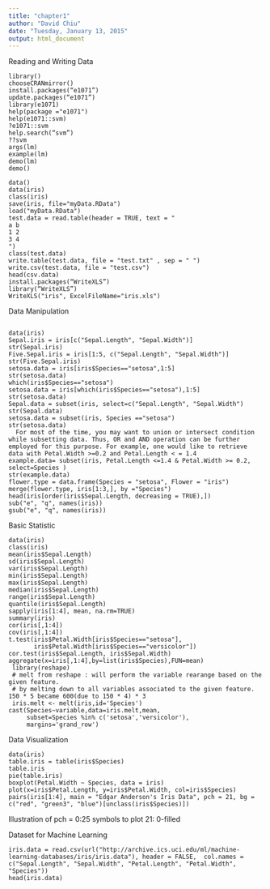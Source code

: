 ```yaml
---
title: "chapter1"
author: "David Chiu"
date: "Tuesday, January 13, 2015"
output: html_document
---
```


Reading and Writing Data
```
library()
chooseCRANmirror()
install.packages(“e1071”)
update.packages(“e1071”)
library(e1071)
help(package ="e1071")
help(e1071::svm)
?e1071::svm
help.search(“svm”)
??svm
args(lm)
example(lm)
demo(lm)
demo()

data()
data(iris)
class(iris)
save(iris, file="myData.RData")
load("myData.RData")
test.data = read.table(header = TRUE, text = "
a b
1 2
3 4
")
class(test.data)
write.table(test.data, file = "test.txt" , sep = " ")
write.csv(test.data, file = "test.csv")
head(csv.data)
install.packages(“WriteXLS”)
library(“WriteXLS”)
WriteXLS("iris", ExcelFileName="iris.xls")
```
Data Manipulation
```

data(iris)
Sepal.iris = iris[c("Sepal.Length", "Sepal.Width")]
str(Sepal.iris)
Five.Sepal.iris = iris[1:5, c("Sepal.Length", "Sepal.Width")]
str(Five.Sepal.iris)
setosa.data = iris[iris$Species=="setosa",1:5]
str(setosa.data)
which(iris$Species=="setosa")
setosa.data = iris[which(iris$Species=="setosa"),1:5]
str(setosa.data)
Sepal.data = subset(iris, select=c("Sepal.Length", "Sepal.Width")
str(Sepal.data)
setosa.data = subset(iris, Species =="setosa")
str(setosa.data)
  For most of the time, you may want to union or intersect condition while subsetting data. Thus, OR and AND operation can be further employed for this purpose. For example, one would like to retrieve data with Petal.Width >=0.2 and Petal.Length < = 1.4
example.data= subset(iris, Petal.Length <=1.4 & Petal.Width >= 0.2, select=Species )
str(example.data)
flower.type = data.frame(Species = "setosa", Flower = "iris")
merge(flower.type, iris[1:3,], by ="Species")
head(iris[order(iris$Sepal.Length, decreasing = TRUE),])
sub("e", "q", names(iris))
gsub("e", "q", names(iris))
```
Basic Statistic
```
data(iris)
class(iris)
mean(iris$Sepal.Length)
sd(iris$Sepal.Length)
var(iris$Sepal.Length)
min(iris$Sepal.Length)
max(iris$Sepal.Length)
median(iris$Sepal.Length)
range(iris$Sepal.Length)
quantile(iris$Sepal.Length)
sapply(iris[1:4], mean, na.rm=TRUE)
summary(iris)
cor(iris[,1:4])
cov(iris[,1:4])
t.test(iris$Petal.Width[iris$Species=="setosa"], 
       iris$Petal.Width[iris$Species=="versicolor"])
cor.test(iris$Sepal.Length, iris$Sepal.Width)
aggregate(x=iris[,1:4],by=list(iris$Species),FUN=mean)
 library(reshape)
 # melt from reshape : will perform the variable rearange based on the given feature.
 # by melting down to all variables associated to the given feature. 150 * 5 became 600(due to 150 * 4) * 3
 iris.melt <- melt(iris,id='Species')
cast(Species~variable,data=iris.melt,mean,
     subset=Species %in% c('setosa','versicolor'),
     margins='grand_row')

```
Data Visualization 
```
data(iris)
table.iris = table(iris$Species)
table.iris
pie(table.iris)
boxplot(Petal.Width ~ Species, data = iris)
plot(x=iris$Petal.Length, y=iris$Petal.Width, col=iris$Species)
pairs(iris[1:4], main = "Edgar Anderson's Iris Data", pch = 21, bg = c("red", "green3", "blue")[unclass(iris$Species)])
```
Illustration of pch = 0:25 symbols to plot 21: 0-filled

Dataset for Machine Learning
```
iris.data = read.csv(url("http://archive.ics.uci.edu/ml/machine-learning-databases/iris/iris.data"), header = FALSE,  col.names = c("Sepal.Length", "Sepal.Width", "Petal.Length", "Petal.Width", "Species"))
head(iris.data)
```

